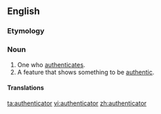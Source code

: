 ==English==

===Etymology===
{{suffix|authenticate|or|lang=en}}

===Noun===
{{en-noun}}

# One who [[authenticate]]s.
# A feature that shows something to be [[authentic]].

====Translations====
{{trans-top|one who authenticates}}
{{trans-mid}}
{{trans-bottom}}

{{trans-top|feature that shows something to be authentic}}
{{trans-mid}}
{{trans-bottom}}

[[ta:authenticator]]
[[vi:authenticator]]
[[zh:authenticator]]